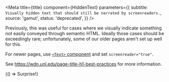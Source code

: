 
<Meta
  title={title}
  component={HiddenText}
  parameters={{
    subtitle: `Visually hidden text that should still be narrated by screenreaders.`,
    source: 'gamut',
    status: 'deprecated',
  }}
/>

Previously, this was useful for cases where we visually indicate something not easily conveyed through semantic HTML.
Ideally those cases should be exceedingly rare; unfortunately, some of our older pages aren't set up well for this.

For newer pages, use [`<Text>` component](https://gamut.codecademy.com/iframe.html?id=typography-text--screenreader&viewMode=docs#highlight) and set `screenreader="true"`.

See https://wdn.unl.edu/page-title-h1-best-practices for more information.

<Canvas withSource="open">
  <Story name="HiddenText">{() => <HiddenText>Surprise!</HiddenText>}</Story>
</Canvas>

<PropsTable story="HiddenText" />
